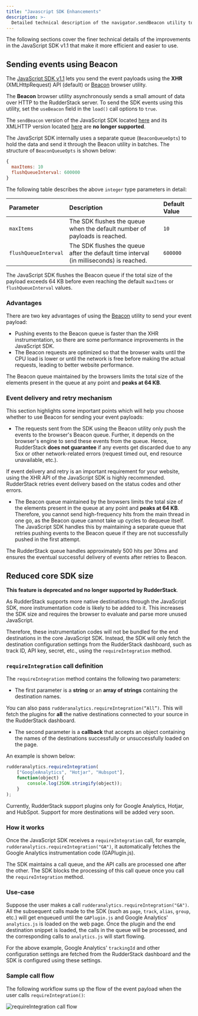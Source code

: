 ```yaml
---
title: "Javascript SDK Enhancements"
description: >-
  Detailed technical description of the navigator.sendBeacon utility to send event payloads using the JavaScript SDK.
---
```


The following sections cover the finer technical details of the improvements in the JavaScript SDK v1.1 that make it more efficient and easier to use.

## Sending events using Beacon

The [JavaScript SDK v1.1](https://cdn.rudderlabs.com/v1.1/rudder-analytics.min.js) lets you send the event payloads using the **XHR** (XMLHttpRequest) API (default) or [Beacon](https://developer.mozilla.org/en-US/docs/Web/API/Navigator/sendBeacon) browser utility.

The **Beacon** browser utility asynchronously sends a small amount of data over HTTP to the RudderStack server. To send the SDK events using this utility, set the `useBeacon` field in the <Link to="/sources/sdks/rudderstack-javascript-sdk/load-js-sdk/#loading-options">`load()`</Link> call options to `true`.

<div class="dangerBlock">
The <code class="inline-code">sendBeacon</code> version of the JavaScript SDK located <a href="https://cdn.rudderlabs.com/v2/rudder-analytics.min.js?transport=beacon">here</a> and its XMLHTTP version located <a href="https://cdn.rudderlabs.com/v2/rudder-analytics.min.js">here</a> are <strong>no longer supported</strong>. 
</div>

The JavaScript SDK internally uses a separate queue (`BeaconQueueOpts`) to hold the data and send it through the Beacon utility in batches. The structure of `BeaconQueueOpts` is shown below:

```javascript
{
  maxItems: 10 
  flushQueueInterval: 600000
}
```
The following table describes the above `integer` type parameters in detail:

| Parameter        | Description             | Default Value    |
| :-------------------- |  :-------------| :----------------|
| `maxItems`            | The SDK flushes the queue when the default number of payloads is reached.    | `10`             |
| `flushQueueInterval`  | The SDK flushes the queue after the default time interval (in milliseconds) is reached. | `600000`         |


<div class="infoBlock">
The JavaScript SDK flushes the Beacon queue if the total size of the payload exceeds 64 KB before even reaching the default <code class="inline-code">maxItems</code> or <code class="inline-code">flushQueueInterval</code> values.
</div>

### Advantages

There are two key advantages of using the [Beacon](https://developer.mozilla.org/en-US/docs/Web/API/Navigator/sendBeacon) utility to send your event payload:

- Pushing events to the Beacon queue is faster than the XHR instrumentation, so there are some performance improvements in the JavaScript SDK.
- The Beacon requests are optimized so that the browser waits until the CPU load is lower or until the network is free before making the actual requests, leading to better website performance.

<div class="infoBlock">
The Beacon queue maintained by the browsers limits the total size of the elements present in the queue at any point and <strong>peaks at 64 KB</strong>.
</div>

### Event delivery and retry mechanism

This section highlights some important points which will help you choose whether to use Beacon for sending your event payloads:

- The requests sent from the SDK using the Beacon utility only push the events to the browser's Beacon queue. Further, it depends on the browser's engine to send these events from the queue. Hence, RudderStack **does not guarantee** if any events get discarded due to any 5xx or other network-related errors (request timed out, end resource unavailable, etc.).

<div class="warningBlock">
If event delivery and retry is an important requirement for your website, using the XHR API of the JavaScript SDK is highly recommended. RudderStack retries event delivery based on the status codes and other errors.
</div>

- The Beacon queue maintained by the browsers limits the total size of the elements present in the queue at any point and <strong>peaks at 64 KB</strong>. Therefore, you cannot send high-frequency hits from the main thread in one go, as the Beacon queue cannot take up cycles to dequeue itself. The JavaScript SDK handles this by maintaining a separate queue that retries pushing events to the Beacon queue if they are not successfully pushed in the first attempt. 

<div class="successBlock">
The RudderStack queue handles approximately 500 hits per 30ms and ensures the eventual successful delivery of events after retries to Beacon.
</div>


## Reduced core SDK size

<div class="dangerBlock">
<strong>This feature is deprecated and no longer supported by RudderStack</strong>.
</div>

As RudderStack supports more native destinations through the JavaScript SDK, more instrumentation code is likely to be added to it. This increases the SDK size and requires the browser to evaluate and parse more unused JavaScript.

Therefore, these instrumentation codes will not be bundled for the end destinations in the core JavaScript SDK. Instead, the SDK will only fetch the destination configuration settings from the RudderStack dashboard, such as track ID, API key, secret, etc., using the `requireIntegration` method.

### `requireIntegration` call definition

The `requireIntegration` method contains the following two parameters:

- The first parameter is a **string** or an **array of strings** containing the destination names.

<div class="infoBlock">
You can also pass <code class="inline-code">rudderanalytics.requireIntegration(“All”)</code>. This will fetch the plugins for <strong>all</strong> the native destinations connected to your source in the RudderStack dashboard.
</div>

- The second parameter is a **callback** that accepts an object containing the names of the destinations successfully or unsuccessfully loaded on the page.

An example is shown below:

```javascript
rudderanalytics.requireIntegration(
    ["GoogleAnalytics", "Hotjar", "Hubspot"],
    function(object) {
        console.log(JSON.stringify(object));
    }
);
```

<div class="infoBlock">
Currently, RudderStack support plugins only for Google Analytics, Hotjar, and HubSpot. Support for more destinations will be added very soon.
</div>

### How it works

Once the JavaScript SDK receives a `requireIntegration` call, for example, `rudderanalytics.requireIntegration("GA")`, it automatically fetches the Google Analytics instrumentation code (GAPlugin.js).

The SDK maintains a call queue, and the API calls are processed one after the other. The SDK blocks the processing of this call queue once you call the `requireIntegration` method.

### Use-case

Suppose the user makes a call `rudderanalytics.requireIntegration("GA")`. All the subsequent calls made to the SDK \(such as `page`, `track`, `alias`, `group`, etc.\) will get enqueued until the `GAPlugin.js` and Google Analytics' `analytics.js` is loaded on the web page. Once the plugin and the end destination snippet is loaded, the calls in the queue will be processed, and the corresponding calls to `analytics.js` will start flowing.

<div class="infoBlock">
For the above example, Google Analytics' <code class="inline-code">trackingId</code> and other configuration settings are fetched from the RudderStack dashboard and the SDK is configured using these settings.
</div>

### Sample call flow

The following workflow sums up the flow of the event payload when the user calls `requireIntegration()`:

<img src="../../../assets/requireintegration-call-flow.png" alt="requireIntegration call flow" />
